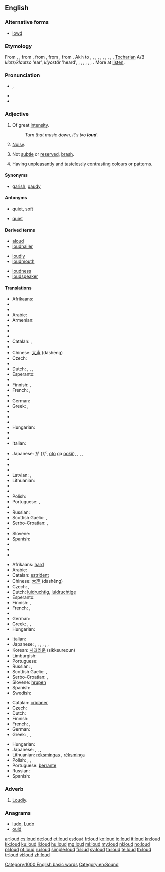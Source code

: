 {{also|Loud}}
==English==

===Alternative forms===
* [[lowd]] {{qualifier|obsolete}}

===Etymology===
From {{etyl|enm}} {{term|loud|lang=enm}}, {{term|lud|lang=enm}}, from {{etyl|ang}} {{term|hlud|hlūd|loud, noisy, sounding, sonorous|lang=ang}}, from {{etyl|gem-pro|en}} {{recons|hlūþaz||heard|lang=gem-pro}}, from {{etyl|ine-pro|en}} {{recons|ḱlewtos||heard, famous|lang=ine-pro}}, from {{etyl|ine-pro|en}} {{recons|ḱlew-||to hear|lang=ine-pro}}. Akin to {{etyl|sco|-}} {{term|loud|lang=sco}}, {{term|lowd||loud|lang=sco}}, {{etyl|fy|-}} {{term|lûd||loud|lang=fy}}, {{etyl|nl|-}} {{term|luid||loud|lang=nl}}, {{etyl|nds|-}} {{term|lud||loud|lang=nds}}, {{etyl|de|-}} {{term|laut||loud|lang=de}}, {{etyl|ga|-}} {{term|clú||repute|lang=ga}}, {{etyl|cy|-}} {{term|clywed||heard|lang=cy}}, {{term|clod||praise|lang=cy}}, {{etyl|la|-}} {{term|inclutus||famous|lang=la}}, [[Tocharian]] A/B ''klots/klautso'' 'ear', ''klyostär'' 'heard', {{etyl|grc|-}} {{term|κλυτός||famous|tr=klútós|lang=grc}}, {{etyl|sq|-}} {{term|quaj||to name, call|lang=sq}}, {{term|shquar||famous, notorious|lang=sq}}, {{etyl|xcl|-}} {{term|լու|tr=lu||the act of hearing|lang=xcl}}, {{etyl|cu|-}} {{term|слава||glory|tr=slava|lang=cu}}, {{term|слово||word|tr=slovo|lang=cu}}, {{etyl|sa|-}} {{term|श्रव||glory|tr=śráva|lang=sa}}. More at [[listen]].

===Pronunciation===
* {{IPA|/laʊd/}}, {{X-SAMPA|/laUd/}}
* {{audio|en-us-loud.ogg|Audio (US)}}
* {{rhymes|aʊd}}

===Adjective===
{{en-adj|er}}

# {{context|of a sound}} Of great [[intensity]].
#: ''Turn that music down, it's too '''loud.'''''
# {{context|of a person, thing, event, etc}} [[noisy|Noisy]].
# {{context|of a person, event, etc}} Not [[subtle]] or [[reserved]], [[brash]].
# {{context|of clothing, decorations, etc}} Having [[unpleasant]]ly and [[tasteless]]ly [[contrast]]ing colours or patterns.

====Synonyms====
* {{sense|of clothing, etc}} [[garish]], [[gaudy]]

====Antonyms====
* {{sense|sound}} [[quiet]], [[soft]]
* {{sense|person}} [[quiet]]

====Derived terms====
{{rel-top3|Terms derived from ''loud'' (adjective)}}
* [[aloud]]
* [[loudhailer]]
{{rel-mid3}}
* [[loudly]]
* [[loudmouth]]
{{rel-mid3}}
* [[loudness]]
* [[loudspeaker]]
{{rel-bottom}}

====Translations====
{{trans-top|of a sound}}
* Afrikaans: {{t|af|hard}}
* {{trreq|sq}}
* {{trreq|am}}
* Arabic: {{Arab|[[عالي]]}} {{IPAchar|(ʕāli)}}
* Armenian: {{t+|hy|բարձր|tr=barjr}}
* {{trreq|be}}
* {{trreq|bg}}
* {{trreq|my}}
* Catalan: {{t|ca|fort}}, {{t|ca|alt}}
* {{trreq|chr}}
* Chinese: [[大声]] (dàshēng)
* Czech: {{t+|cs|hlasitý}}
* {{trreq|da}}
* Dutch: {{t+|nl|luid}}, {{t+|nl|luide}}, {{t+|nl|hard}}, {{t+|nl|harde}}
* Esperanto: {{t-|eo|laŭta}}
* {{trreq|et}}
* Finnish: {{t+|fi|äänekäs}}, {{t-|fi|kovalla}}
* French: {{t+|fr|fort|m}}, {{t+|fr|forte|f}}
* {{trreq|ka}}
* German: {{t+|de|laut}}
* Greek: {{t+|el|ηχηρός|m|tr=ikhiros}}, {{t+|el|δυνατός|m|tr=dinatos}}
* {{trreq|gu}}
* {{trreq|he}}
* {{trreq|hi}}
* Hungarian: {{t+|hu|hangos}}
* {{trreq|io}}
* {{trreq|ga}}
* Italian: {{t+|it|forte|m|f}}
{{trans-mid}}
* Japanese: {{l|ja|音}}が{{l|ja|大きい}} ({{l|ja|おと}}が{{l|ja|おおきい}}, [[oto#Japanese|oto]] ga [[ookii#Japanese|ookii]]), {{qualifier|of a voice}} {{t+|ja|大声|tr=[[おおごえ]], [[ōgoe]]}}, {{t-|ja|騒々しい|tr=[[そうぞうしい]], [[sōzōshii]]|sc=Jpan}}, {{t-|ja|喧しい|tr=[[やかましい]], [[yakamashii]]|sc=Jpan}}, {{t-|ja|煩い|tr=[[うるさい]], [[urusai]]|sc=Jpan}}
* {{trreq|km}}
* {{trreq|ko}}
* {{trreq|ku}}
* Latvian: {{t-|lv|skaļš}}, {{t-|lv|skanīgs}}
* Lithuanian: {{t|lt|garsus}}
* {{trreq|mi}}
* {{trreq|mwl}}
* Polish: {{t+|pl|głośny}}
* Portuguese: {{t+|pt|alto|m}}, {{t+|pt|alta|f}}
* {{trreq|ro}}
* Russian: {{t+|ru|громкий|tr=grómkij}}
* Scottish Gaelic: {{t-|gd|faramach}}, {{t-|gd|fuaimneach}}
* Serbo-Croatian: {{t-|sh|glasan|alt=glȁsan}}, {{t-|sh|bučan|alt=bȕčan}}
* {{trreq|sk}}
* Slovene: {{t|sl|glasen}}
* Spanish: {{t+|es|fuerte|m|f}}
* {{trreq|tr}}
* {{trreq|uk}}
* {{trreq|vo}}
{{trans-bottom}}

{{trans-top|noisy}}
* Afrikaans: [[hard]]
* Arabic: {{Arab|[[عالي]]}} {{IPAchar|(ʕāli)}}
* Catalan: [[estrident]]
* Chinese: [[大声]] (dàshēng)
* Czech: {{t+|cs|hlasitý}}, {{t-|cs|hlučný}}
* Dutch: [[luidruchtig]], [[luidruchtige]]
* Esperanto: {{t-|eo|brua}}
* Finnish: {{t+|fi|äänekäs}}, {{t+|fi|kovaääninen}}
* French: {{t+|fr|bruyant|m}}, {{t+|fr|bruyante|f}}
* {{trreq|Georgian}}
* German: {{t+|de|laut}}
* Greek: {{t+|el|θορυβώδης|m|tr=θorivodis}}, {{t+|el|βροντερός|m|tr=vronteros}}, {{t+|el|βροντώδης|m|tr=vrontodis}}
* Hungarian: {{t+|hu|hangos}}
{{trans-mid}}
* Italian: {{t+|it|rumoroso|m}}
* Japanese: {{t-|ja|煩い|tr=[[うるさい]], [[urusai]]|sc=Jpan}}, {{t+|ja|姦しい|tr=[[かしましい]], [[kashimashii]]|sc=Jpan}}, {{t-|ja|囂しい|tr=[[かまびすしい]], [[kamabisushii]]|sc=Jpan}}, {{t-|ja|騒がしい|tr=[[さわがしい]], [[sawagashii]]|sc=Jpan}}, {{t-|ja|騒々しい|tr=[[そうぞうしい]], [[sōzōshii]]|sc=Jpan}}, {{t-|ja|騒然|tr=[[そうぜん]], [[sōzen]]|sc=Jpan}}, {{t-|ja|喧しい|tr=[[やかましい]], [[yakamashii]]|sc=Jpan}}
* Korean: [[시끄러운]] (sikkeureoun)
* Limburgish: {{t+|li|helle}}
* Portuguese: {{t+|pt|barulhento}}
* Russian: {{t+|ru|громкий|tr=grómkij}}, {{t+|ru|шумный|tr=šúmnyj}}
* Scottish Gaelic: {{t-|gd|faramach}}, {{t-|gd|fuaimneach}}
* Serbo-Croatian: {{t-|sh|glasan|alt=glȁsan}}, {{t-|sh|bučan|alt=bȕčan}}
* Slovene: [[hrupen]]
* Spanish: {{t-|es|ruidoso}}
* Swedish: {{t+|sv|ljudlig}}
{{trans-bottom}}

{{trans-top|of a colour, clothing, etc.}}
* Catalan: [[cridaner]]
* Czech: {{t-|cs|křiklavý}}
* Dutch: {{t+|nl|vloekend}}
* Finnish: {{t-|fi|räikeä}}
* French: {{t+|fr|voyant|m}}, {{t+|fr|voyante|f}}
* German: {{t+|de|grell}}
* Greek: {{t+|el|φανταχτερός|m|tr=fantakhteros}}, {{t+|el|χτυπητός|m|tr=khtipitos}}, {{t+|el|κραυγαλέος|m|tr=kravgaleos}}
{{trans-mid}}
* Hungarian: {{t-|hu|harsány}}
* Japanese: {{t-|ja|派手|alt=派手な|tr=はでな, hade na|sc=Jpan}}, {{t+|ja|けばけばしい|tr=[[kebakebashii]]|sc=Jpan}}, {{t-|ja|どぎつい|tr=[[dogitsui]]|sc=Jpan}}, {{t-|ja|毒々しい|tr=[[どくどくしい]], [[dokudokushii]]|sc=Jpan}}
* Lithuanian: [[rėksmingas]] {{m}}, [[rėksminga]] {{f}}
* Polish: {{t-|pl|krzykliwy|m}}, {{t-|pl|krzykliwa|f}}, {{t-|pl|krzykliwe}}
* Portuguese: [[berrante]]
* Russian: {{t+|ru|кричащий|tr=kričáš'ij}}
* Spanish: {{t-|es|chillón|m}}
{{trans-bottom}}

===Adverb===
{{en-adv}}

# [[loudly|Loudly]].

===Anagrams===
* [[ludo#English|ludo]], [[Ludo#English|Ludo]]
* [[ould#English|ould]]

[[Category:1000 English basic words]]
[[Category:en:Sound]]

[[ar:loud]]
[[cs:loud]]
[[de:loud]]
[[et:loud]]
[[es:loud]]
[[fr:loud]]
[[ko:loud]]
[[io:loud]]
[[it:loud]]
[[kn:loud]]
[[kk:loud]]
[[ku:loud]]
[[li:loud]]
[[hu:loud]]
[[mg:loud]]
[[ml:loud]]
[[my:loud]]
[[nl:loud]]
[[no:loud]]
[[pl:loud]]
[[pt:loud]]
[[ru:loud]]
[[simple:loud]]
[[fi:loud]]
[[sv:loud]]
[[ta:loud]]
[[te:loud]]
[[th:loud]]
[[tr:loud]]
[[vi:loud]]
[[zh:loud]]